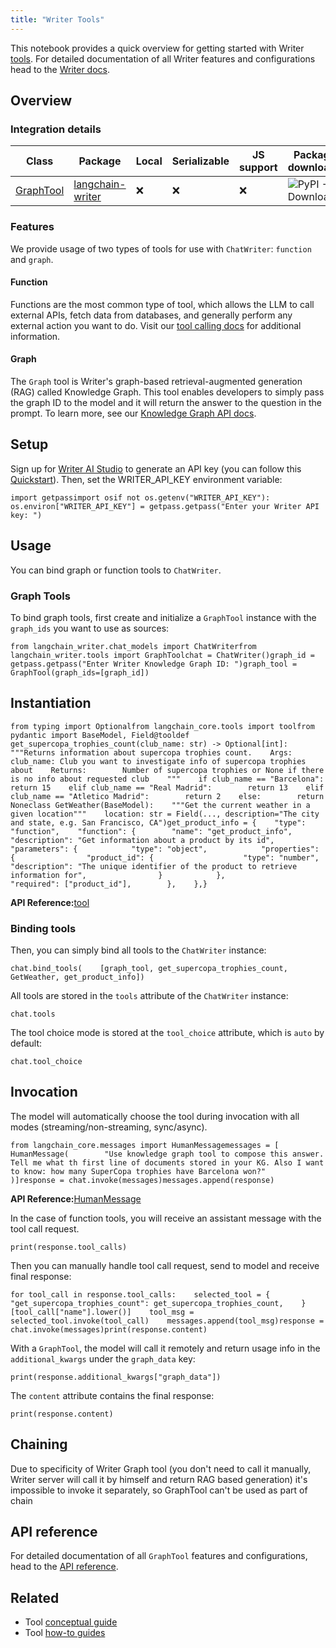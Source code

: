 ```yaml
---
title: "Writer Tools"
---
```


This notebook provides a quick overview for getting started with Writer [tools](https://python.langchain.com/oss/concepts/tools/). For detailed documentation of all Writer features and configurations head to the [Writer docs](https://dev.writer.com/home).

## Overview

### Integration details

| Class                                                                                          | Package                                                        | Local | Serializable | JS support | Package downloads                                                                    | Package latest                                                                    |
| ---------------------------------------------------------------------------------------------- | -------------------------------------------------------------- | ----- | ------------ | ---------- | ------------------------------------------------------------------------------------ | --------------------------------------------------------------------------------- |
| [GraphTool](https://github.com/writer/langchain-writer/blob/main/langchain_writer/tools.py#L9) | [langchain-writer](https://pypi.org/project/langchain-writer/) | ❌     | ❌            | ❌          | ![PyPI - Downloads](/images/oss/integrations/tools/writer/pypi/dm/langchain-writer) | ![PyPI - Version](/images/oss/integrations/tools/writer/pypi/v/langchain-writer) |

### Features

We provide usage of two types of tools for use with `ChatWriter`: `function` and `graph`.

#### Function

Functions are the most common type of tool, which allows the LLM to call external APIs, fetch data from databases, and generally perform any external action you want to do. Visit our [tool calling docs](https://dev.writer.com/api-guides/tool-calling#tool-calling) for additional information.

#### Graph

The `Graph` tool is Writer's graph-based retrieval-augmented generation (RAG) called Knowledge Graph. This tool enables developers to simply pass the graph ID to the model and it will return the answer to the question in the prompt. To learn more, see our [Knowledge Graph API docs](https://dev.writer.com/api-guides/knowledge-graph).

## Setup

Sign up for [Writer AI Studio](https://app.writer.com/aistudio/signup?utm_campaign=devrel) to generate an API key (you can follow this [Quickstart](https://dev.writer.com/api-guides/quickstart)). Then, set the WRITER\_API\_KEY environment variable:

```
import getpassimport osif not os.getenv("WRITER_API_KEY"):    os.environ["WRITER_API_KEY"] = getpass.getpass("Enter your Writer API key: ")
```

## Usage

You can bind graph or function tools to `ChatWriter`.

### Graph Tools

To bind graph tools, first create and initialize a `GraphTool` instance with the `graph_ids` you want to use as sources:

```
from langchain_writer.chat_models import ChatWriterfrom langchain_writer.tools import GraphToolchat = ChatWriter()graph_id = getpass.getpass("Enter Writer Knowledge Graph ID: ")graph_tool = GraphTool(graph_ids=[graph_id])
```

## Instantiation

```
from typing import Optionalfrom langchain_core.tools import toolfrom pydantic import BaseModel, Field@tooldef get_supercopa_trophies_count(club_name: str) -> Optional[int]:    """Returns information about supercopa trophies count.    Args:        club_name: Club you want to investigate info of supercopa trophies about    Returns:        Number of supercopa trophies or None if there is no info about requested club    """    if club_name == "Barcelona":        return 15    elif club_name == "Real Madrid":        return 13    elif club_name == "Atletico Madrid":        return 2    else:        return Noneclass GetWeather(BaseModel):    """Get the current weather in a given location"""    location: str = Field(..., description="The city and state, e.g. San Francisco, CA")get_product_info = {    "type": "function",    "function": {        "name": "get_product_info",        "description": "Get information about a product by its id",        "parameters": {            "type": "object",            "properties": {                "product_id": {                    "type": "number",                    "description": "The unique identifier of the product to retrieve information for",                }            },            "required": ["product_id"],        },    },}
```

**API Reference:**[tool](https://python.langchain.com/api_reference/core/tools/langchain_core.tools.convert.tool.html)

### Binding tools

Then, you can simply bind all tools to the `ChatWriter` instance:

```
chat.bind_tools(    [graph_tool, get_supercopa_trophies_count, GetWeather, get_product_info])
```

All tools are stored in the `tools` attribute of the `ChatWriter` instance:

```
chat.tools
```

The tool choice mode is stored at the `tool_choice` attribute, which is `auto` by default:

```
chat.tool_choice
```

## Invocation

The model will automatically choose the tool during invocation with all modes (streaming/non-streaming, sync/async).

```
from langchain_core.messages import HumanMessagemessages = [    HumanMessage(        "Use knowledge graph tool to compose this answer. Tell me what th first line of documents stored in your KG. Also I want to know: how many SuperCopa trophies have Barcelona won?"    )]response = chat.invoke(messages)messages.append(response)
```

**API Reference:**[HumanMessage](https://python.langchain.com/api_reference/core/messages/langchain_core.messages.human.HumanMessage.html)

In the case of function tools, you will receive an assistant message with the tool call request.

```
print(response.tool_calls)
```

Then you can manually handle tool call request, send to model and receive final response:

```
for tool_call in response.tool_calls:    selected_tool = {        "get_supercopa_trophies_count": get_supercopa_trophies_count,    }[tool_call["name"].lower()]    tool_msg = selected_tool.invoke(tool_call)    messages.append(tool_msg)response = chat.invoke(messages)print(response.content)
```

With a `GraphTool`, the model will call it remotely and return usage info in the `additional_kwargs` under the `graph_data` key:

```
print(response.additional_kwargs["graph_data"])
```

The `content` attribute contains the final response:

```
print(response.content)
```

## Chaining

Due to specificity of Writer Graph tool (you don't need to call it manually, Writer server will call it by himself and return RAG based generation) it's impossible to invoke it separately, so GraphTool can't be used as part of chain

## API reference

For detailed documentation of all `GraphTool` features and configurations, head to the [API reference](https://python.langchain.com/api_reference/writer/tools/langchain_writer.tools.GraphTool.html#langchain_writer.tools.GraphTool).

## Related

* Tool [conceptual guide](/src/oss/concepts/tools)
* Tool [how-to guides](/src/oss/how_to/#tools)
